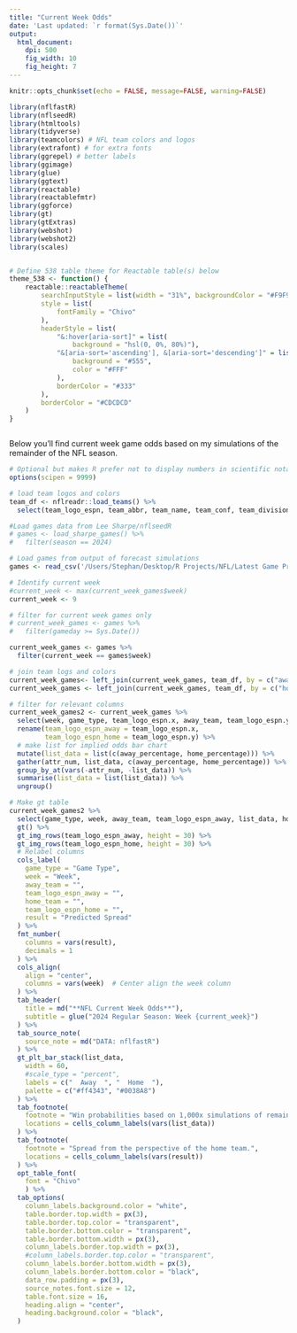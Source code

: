 ```yaml
---
title: "Current Week Odds"
date: 'Last updated: `r format(Sys.Date())`'
output:
  html_document:
    dpi: 500
    fig_width: 10
    fig_height: 7
---
```


```r
knitr::opts_chunk$set(echo = FALSE, message=FALSE, warning=FALSE)
```

```r

library(nflfastR)
library(nflseedR)
library(htmltools)
library(tidyverse)
library(teamcolors) # NFL team colors and logos
library(extrafont) # for extra fonts
library(ggrepel) # better labels
library(ggimage)
library(glue)
library(ggtext)
library(reactable)
library(reactablefmtr)
library(ggforce)
library(gt)
library(gtExtras)
library(webshot)
library(webshot2)
library(scales)


# Define 538 table theme for Reactable table(s) below
theme_538 <- function() {
    reactable::reactableTheme(
        searchInputStyle = list(width = "31%", backgroundColor = "#F9F9F9"),
        style = list(
            fontFamily = "Chivo"
        ),
        headerStyle = list(
            "&:hover[aria-sort]" = list(
                background = "hsl(0, 0%, 80%)"),
            "&[aria-sort='ascending'], &[aria-sort='descending']" = list(
                background = "#555",
                color = "#FFF"
            ),
            borderColor = "#333"
        ),
        borderColor = "#CDCDCD"
    )
}



```


Below you'll find current week game odds based on my simulations of the remainder of the NFL season.

```r

# Optional but makes R prefer not to display numbers in scientific notation
options(scipen = 9999)

# load team logos and colors
team_df <- nflreadr::load_teams() %>% 
  select(team_logo_espn, team_abbr, team_name, team_conf, team_division, team_color)

#Load games data from Lee Sharpe/nflseedR
# games <- load_sharpe_games() %>% 
#   filter(season == 2024)

# Load games from output of forecast simulations
games <- read_csv('/Users/Stephan/Desktop/R Projects/NFL/Latest Game Predictions.csv')

# Identify current week
#current_week <- max(current_week_games$week)
current_week <- 9

# filter for current week games only
# current_week_games <- games %>%
#   filter(gameday >= Sys.Date())

current_week_games <- games %>%
  filter(current_week == games$week)

# join team logs and colors
current_week_games<- left_join(current_week_games, team_df, by = c("away_team" = "team_abbr")) #Away
current_week_games <- left_join(current_week_games, team_df, by = c("home_team" = "team_abbr")) #Home

# filter for relevant columns
current_week_games2 <- current_week_games %>%
  select(week, game_type, team_logo_espn.x, away_team, team_logo_espn.y, home_team, result, away_percentage, home_percentage) %>% 
  rename(team_logo_espn_away = team_logo_espn.x,
         team_logo_espn_home = team_logo_espn.y) %>%
  # make list for implied odds bar chart
  mutate(list_data = list(c(away_percentage, home_percentage))) %>%
  gather(attr_num, list_data, c(away_percentage, home_percentage)) %>%
  group_by_at(vars(-attr_num, -list_data)) %>%
  summarise(list_data = list(list_data)) %>%
  ungroup()

# Make gt table
current_week_games2 %>%
  select(game_type, week, away_team, team_logo_espn_away, list_data, home_team, team_logo_espn_home, result) %>%
  gt() %>%
  gt_img_rows(team_logo_espn_away, height = 30) %>%
  gt_img_rows(team_logo_espn_home, height = 30) %>%
  # Relabel columns
  cols_label(
    game_type = "Game Type",
    week = "Week",
    away_team = "",
    team_logo_espn_away = "",
    home_team = "",
    team_logo_espn_home = "",
    result = "Predicted Spread"
  ) %>%
  fmt_number(
    columns = vars(result),
    decimals = 1
  ) %>%
  cols_align(
    align = "center",
    columns = vars(week)  # Center align the week column
  ) %>%
  tab_header(
    title = md("**NFL Current Week Odds**"),
    subtitle = glue("2024 Regular Season: Week {current_week}")
  ) %>%
  tab_source_note(
    source_note = md("DATA: nflfastR")
  ) %>%
  gt_plt_bar_stack(list_data,
    width = 60,
    #scale_type = "percent",
    labels = c("  Away  ", "  Home  "),
    palette = c("#ff4343", "#0038A8")
  ) %>%
  tab_footnote(
    footnote = "Win probabilities based on 1,000x simulations of remaining games using Between the Pipes' team power ratings.",
    locations = cells_column_labels(vars(list_data))
  ) %>%
  tab_footnote(
    footnote = "Spread from the perspective of the home team.",
    locations = cells_column_labels(vars(result))
  ) %>%
  opt_table_font(
    font = "Chivo"
    ) %>%
  tab_options(
    column_labels.background.color = "white",
    table.border.top.width = px(3),
    table.border.top.color = "transparent",
    table.border.bottom.color = "transparent",
    table.border.bottom.width = px(3),
    column_labels.border.top.width = px(3),
    #column_labels.border.top.color = "transparent",
    column_labels.border.bottom.width = px(3),
    column_labels.border.bottom.color = "black",
    data_row.padding = px(3),
    source_notes.font.size = 12,
    table.font.size = 16,
    heading.align = "center",
    heading.background.color = "black",
  )


```